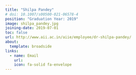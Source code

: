 ```yaml
---
title: "Shilpa Pandey"
# doi: 10.1007/s00500-021-06578-4
position: "Graduation Year: 2019"
image: shilpa_pandey.jpg
joining-date: 2019-07-01
toc: false
url: http://www.aii.ac.in/aiie/employee/dr-shilpa-pandey/
about:
  template: broadside
links:
  - name: Email
    url:
    icon: fa-solid fa-envelope
---
```

